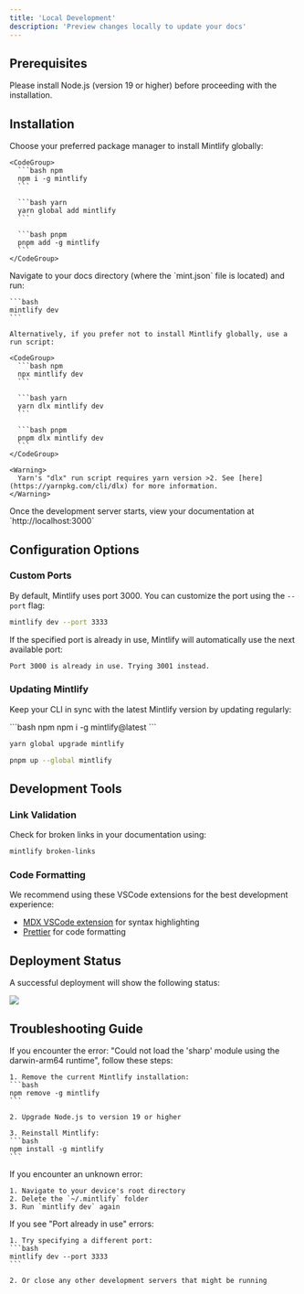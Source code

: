```yaml
---
title: 'Local Development'
description: 'Preview changes locally to update your docs'
---
```


## Prerequisites

<Info>
Please install Node.js (version 19 or higher) before proceeding with the installation.
</Info>

## Installation

<Steps>
  <Step title="Install Mintlify CLI">
    Choose your preferred package manager to install Mintlify globally:

    <CodeGroup>
      ```bash npm
      npm i -g mintlify
      ```

      ```bash yarn
      yarn global add mintlify
      ```

      ```bash pnpm
      pnpm add -g mintlify
      ```
    </CodeGroup>
  </Step>

  <Step title="Start Development Server">
    Navigate to your docs directory (where the `mint.json` file is located) and run:

    ```bash
    mintlify dev
    ```

    Alternatively, if you prefer not to install Mintlify globally, use a run script:

    <CodeGroup>
      ```bash npm
      npx mintlify dev
      ```

      ```bash yarn
      yarn dlx mintlify dev
      ```

      ```bash pnpm
      pnpm dlx mintlify dev
      ```
    </CodeGroup>

    <Warning>
      Yarn's "dlx" run script requires yarn version >2. See [here](https://yarnpkg.com/cli/dlx) for more information.
    </Warning>
  </Step>

  <Step title="View Local Preview">
    Once the development server starts, view your documentation at `http://localhost:3000`
  </Step>
</Steps>

## Configuration Options

### Custom Ports

By default, Mintlify uses port 3000. You can customize the port using the `--port` flag:

```bash
mintlify dev --port 3333
```

If the specified port is already in use, Mintlify will automatically use the next available port:

```md
Port 3000 is already in use. Trying 3001 instead.
```

### Updating Mintlify

Keep your CLI in sync with the latest Mintlify version by updating regularly:

<CodeGroup>
  ```bash npm
  npm i -g mintlify@latest
  ```

  ```bash yarn
  yarn global upgrade mintlify
  ```

  ```bash pnpm
  pnpm up --global mintlify
  ```
</CodeGroup>

## Development Tools

### Link Validation

Check for broken links in your documentation using:

```bash
mintlify broken-links
```

### Code Formatting

We recommend using these VSCode extensions for the best development experience:

- [MDX VSCode extension](https://marketplace.visualstudio.com/items?itemName=unifiedjs.vscode-mdx) for syntax highlighting
- [Prettier](https://marketplace.visualstudio.com/items?itemName=esbenp.prettier-vscode) for code formatting

## Deployment Status

A successful deployment will show the following status:

<Frame>
  <img
    className="rounded-md"
    src="https://mintlify.s3-us-west-1.amazonaws.com/mintlify/images/checks-passed.png"
  />
</Frame>

## Troubleshooting Guide

<AccordionGroup>
  <Accordion title="Sharp Module Error (Darwin/ARM64)">
    If you encounter the error: "Could not load the 'sharp' module using the darwin-arm64 runtime", follow these steps:

    1. Remove the current Mintlify installation:
    ```bash
    npm remove -g mintlify
    ```

    2. Upgrade Node.js to version 19 or higher

    3. Reinstall Mintlify:
    ```bash
    npm install -g mintlify
    ```
  </Accordion>

  <Accordion title="Unknown Errors">
    If you encounter an unknown error:

    1. Navigate to your device's root directory
    2. Delete the `~/.mintlify` folder
    3. Run `mintlify dev` again
  </Accordion>

  <Accordion title="Port Already in Use">
    If you see "Port already in use" errors:

    1. Try specifying a different port:
    ```bash
    mintlify dev --port 3333
    ```
    
    2. Or close any other development servers that might be running
  </Accordion>
</AccordionGroup>